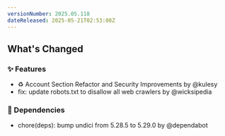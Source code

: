```yaml
---
versionNumber: 2025.05.118
dateReleased: 2025-05-21T02:53:08Z
---
```




## What's Changed
### ✨ Features
* ♻️ Account Section Refactor and Security Improvements by @kulesy
* fix: update robots.txt to disallow all web crawlers by @wicksipedia
### 👒 Dependencies
* chore(deps): bump undici from 5.28.5 to 5.29.0 by @dependabot



